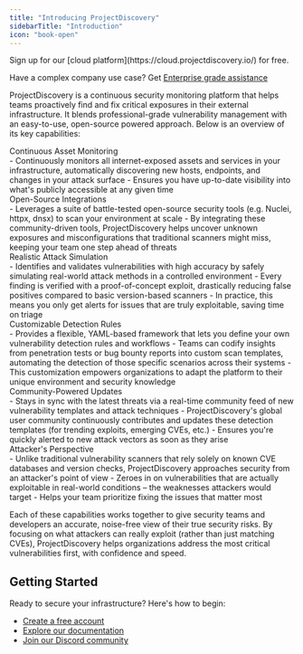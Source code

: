 ```yaml
---
title: "Introducing ProjectDiscovery"
sidebarTitle: "Introduction"
icon: "book-open"
---
```


<Tip>
Sign up for our [cloud platform](https://cloud.projectdiscovery.io/) for free.

Have a complex company use case? Get [Enterprise grade assistance](https://projectdiscovery.io/request-demo)
</Tip> 

ProjectDiscovery is a continuous security monitoring platform that helps teams proactively find and fix critical exposures in their external infrastructure. It blends professional-grade vulnerability management with an easy-to-use, open-source powered approach. Below is an overview of its key capabilities:

<div className="text-gray-900 dark:text-white font-semibold">Continuous Asset Monitoring</div>
  - Continuously monitors all internet-exposed assets and services in your infrastructure, automatically discovering new hosts, endpoints, and changes in your attack surface
  - Ensures you have up-to-date visibility into what's publicly accessible at any given time

<div className="text-gray-900 dark:text-white font-semibold">Open-Source Integrations</div>
  - Leverages a suite of battle-tested open-source security tools (e.g. Nuclei, httpx, dnsx) to scan your environment at scale
  - By integrating these community-driven tools, ProjectDiscovery helps uncover unknown exposures and misconfigurations that traditional scanners might miss, keeping your team one step ahead of threats

<div className="text-gray-900 dark:text-white font-semibold">Realistic Attack Simulation</div>
  - Identifies and validates vulnerabilities with high accuracy by safely simulating real-world attack methods in a controlled environment
  - Every finding is verified with a proof-of-concept exploit, drastically reducing false positives compared to basic version-based scanners
  - In practice, this means you only get alerts for issues that are truly exploitable, saving time on triage

<div className="text-gray-900 dark:text-white font-semibold">Customizable Detection Rules</div>
  - Provides a flexible, YAML-based framework that lets you define your own vulnerability detection rules and workflows
  - Teams can codify insights from penetration tests or bug bounty reports into custom scan templates, automating the detection of those specific scenarios across their systems
  - This customization empowers organizations to adapt the platform to their unique environment and security knowledge

<div className="text-gray-900 dark:text-white font-semibold">Community-Powered Updates</div>
  - Stays in sync with the latest threats via a real-time community feed of new vulnerability templates and attack techniques
  - ProjectDiscovery's global user community continuously contributes and updates these detection templates (for trending exploits, emerging CVEs, etc.)
  - Ensures you're quickly alerted to new attack vectors as soon as they arise

<div className="text-gray-900 dark:text-white font-semibold">Attacker's Perspective</div>
  - Unlike traditional vulnerability scanners that rely solely on known CVE databases and version checks, ProjectDiscovery approaches security from an attacker's point of view
  - Zeroes in on vulnerabilities that are actually exploitable in real-world conditions – the weaknesses attackers would target
  - Helps your team prioritize fixing the issues that matter most

Each of these capabilities works together to give security teams and developers an accurate, noise-free view of their true security risks. By focusing on what attackers can really exploit (rather than just matching CVEs), ProjectDiscovery helps organizations address the most critical vulnerabilities first, with confidence and speed.

## Getting Started

Ready to secure your infrastructure? Here's how to begin:

- [Create a free account](https://cloud.projectdiscovery.io)
- [Explore our documentation](/cloud/assets/overview)
- [Join our Discord community](https://discord.com/invite/projectdiscovery)
